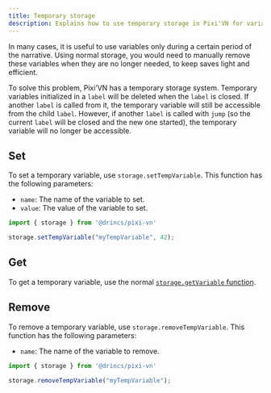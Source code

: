 ```yaml
---
title: Temporary storage
description: Explains how to use temporary storage in Pixi'VN for variables that are only needed during a specific narrative period.
---
```


In many cases, it is useful to use variables only during a certain period of the narrative. Using normal storage, you would need to manually remove these variables when they are no longer needed, to keep saves light and efficient.

To solve this problem, Pixi’VN has a temporary storage system. Temporary variables initialized in a `label` will be deleted when the `label` is closed. If another `label` is called from it, the temporary variable will still be accessible from the child `label`. However, if another `label` is called with `jump` (so the current `label` will be closed and the new one started), the temporary variable will no longer be accessible.

## Set

To set a temporary variable, use `storage.setTempVariable`. This function has the following parameters:

- `name`: The name of the variable to set.
- `value`: The value of the variable to set.

```typescript
import { storage } from '@drincs/pixi-vn'

storage.setTempVariable("myTempVariable", 42);
```

## Get

To get a temporary variable, use the normal [`storage.getVariable` function](#get).

## Remove

To remove a temporary variable, use `storage.removeTempVariable`. This function has the following parameters:

- `name`: The name of the variable to remove.

```typescript
import { storage } from '@drincs/pixi-vn'

storage.removeTempVariable("myTempVariable");
```
